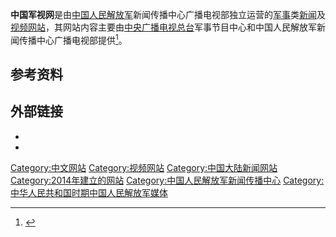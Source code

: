 {{NoteTA
|G1 = Military
|G2 = Organization
}}
{{Infobox website
| name            = 中国军视网
| logo            = 
| logo_size       = 
| screenshot      = 
| collapsible     = 
| collapsetext    = 
| screenshot_size = 
| caption         = 
| url             = {{URL|http://www.js7tv.cn/}}
| commercial      = 是
| type            = 军事类新闻及视频网站
| registration    = 部分注册
| language        = [[简体中文|简体中文]]
| content_license = [[版权所有|版权所有]]
| owner           = [[中国人民解放军|中国人民解放军]]新闻传播中心广播电视部
| launch_date     = {{Start date and age|2014|07|15}}
| alexa           = {{Decrease}} [https://www.alexa.com/siteinfo/js7tv.cn 1,066,999]<small>（截至2020年12月）</small>
| current_status  = 运营中 
}}

'''中国军视网'''是由[[中国人民解放军|中国人民解放军]]新闻传播中心广播电视部独立运营的[[军事|军事]]类[[新闻|新闻]]及[[视频网站|视频网站]]，其网站内容主要由[[中央广播电视总台|中央广播电视总台]]军事节目中心和中国人民解放军新闻传播中心广播电视部提供<ref>{{cite web |title=中国军视网：观军视，知天下！ |url=http://www.js7tv.cn/news/201809_160059.html |publisher=中国军视网 |accessdate=2020-12-09 |archive-date=2019-05-08 |archive-url=https://web.archive.org/web/20190508065834/http://www.js7tv.cn/news/201809_160059.html |dead-url=no }}</ref>。

== 参考资料 ==
{{Reflist}}

== 外部链接 ==
* {{Official website|http://www.js7tv.cn/}}
* {{Weibo|5461853682|中国军视网}}

{{Military-stub}}
{{Website-stub}}

[[Category:中文网站|Category:中文网站]]
[[Category:视频网站|Category:视频网站]]
[[Category:中国大陆新闻网站|Category:中国大陆新闻网站]]
[[Category:2014年建立的网站|Category:2014年建立的网站]]
[[Category:中国人民解放军新闻传播中心|Category:中国人民解放军新闻传播中心]]
[[Category:中华人民共和国时期中国人民解放军媒体|Category:中华人民共和国时期中国人民解放军媒体]]